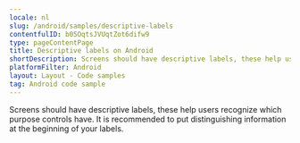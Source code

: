 ```yaml
---
locale: nl
slug: /android/samples/descriptive-labels
contentfulID: b05OqtsJVUqtZot6difw9
type: pageContentPage
title: Descriptive labels on Android
shortDescription: Screens should have descriptive labels, these help users recognize which purpose controls have.
platformFilter: Android
layout: Layout - Code samples
tag: Android code sample
---
```


Screens should have descriptive labels, these help users recognize which purpose controls have. It is recommended to put distinguishing information at the beginning of your labels.

<CodeSample id="screen-labels" locale="nl" platform="android"/>